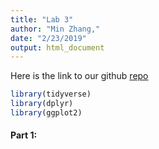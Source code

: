```yaml
---
title: "Lab 3"
author: "Min Zhang,"
date: "2/23/2019"
output: html_document
---
```


Here is the link to our github [repo](https://github.com/MinZhang95/Lab-3)


```r
library(tidyverse)
library(dplyr)
library(ggplot2)
```

#### Part 1: 

```r

```